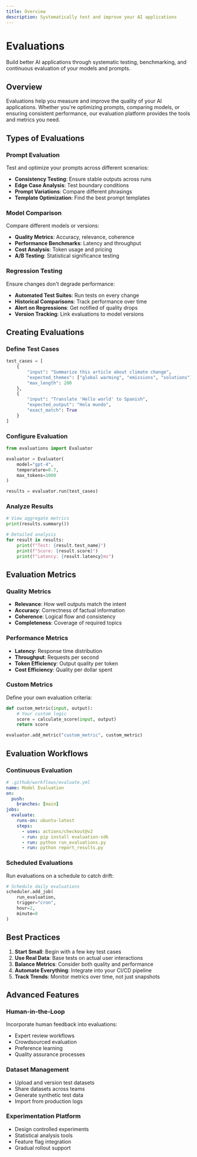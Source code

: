 ```yaml
---
title: Overview
description: Systematically test and improve your AI applications
---
```


# Evaluations

Build better AI applications through systematic testing, benchmarking, and continuous evaluation of your models and prompts.

## Overview

Evaluations help you measure and improve the quality of your AI applications. Whether you're optimizing prompts, comparing models, or ensuring consistent performance, our evaluation platform provides the tools and metrics you need.

## Types of Evaluations

### Prompt Evaluation
Test and optimize your prompts across different scenarios:
- **Consistency Testing**: Ensure stable outputs across runs
- **Edge Case Analysis**: Test boundary conditions
- **Prompt Variations**: Compare different phrasings
- **Template Optimization**: Find the best prompt templates

### Model Comparison
Compare different models or versions:
- **Quality Metrics**: Accuracy, relevance, coherence
- **Performance Benchmarks**: Latency and throughput
- **Cost Analysis**: Token usage and pricing
- **A/B Testing**: Statistical significance testing

### Regression Testing
Ensure changes don't degrade performance:
- **Automated Test Suites**: Run tests on every change
- **Historical Comparisons**: Track performance over time
- **Alert on Regressions**: Get notified of quality drops
- **Version Tracking**: Link evaluations to model versions

## Creating Evaluations

### Define Test Cases
```python
test_cases = [
    {
        "input": "Summarize this article about climate change",
        "expected_themes": ["global warming", "emissions", "solutions"],
        "max_length": 200
    },
    {
        "input": "Translate 'Hello world' to Spanish",
        "expected_output": "Hola mundo",
        "exact_match": True
    }
]
```

### Configure Evaluation
```python
from evaluations import Evaluator

evaluator = Evaluator(
    model="gpt-4",
    temperature=0.7,
    max_tokens=1000
)

results = evaluator.run(test_cases)
```

### Analyze Results
```python
# View aggregate metrics
print(results.summary())

# Detailed analysis
for result in results:
    print(f"Test: {result.test_name}")
    print(f"Score: {result.score}")
    print(f"Latency: {result.latency}ms")
```

## Evaluation Metrics

### Quality Metrics
- **Relevance**: How well outputs match the intent
- **Accuracy**: Correctness of factual information
- **Coherence**: Logical flow and consistency
- **Completeness**: Coverage of required topics

### Performance Metrics
- **Latency**: Response time distribution
- **Throughput**: Requests per second
- **Token Efficiency**: Output quality per token
- **Cost Efficiency**: Quality per dollar spent

### Custom Metrics
Define your own evaluation criteria:
```python
def custom_metric(input, output):
    # Your custom logic
    score = calculate_score(input, output)
    return score

evaluator.add_metric("custom_metric", custom_metric)
```

## Evaluation Workflows

### Continuous Evaluation
```yaml
# .github/workflows/evaluate.yml
name: Model Evaluation
on:
  push:
    branches: [main]
jobs:
  evaluate:
    runs-on: ubuntu-latest
    steps:
      - uses: actions/checkout@v2
      - run: pip install evaluation-sdk
      - run: python run_evaluations.py
      - run: python report_results.py
```

### Scheduled Evaluations
Run evaluations on a schedule to catch drift:
```python
# Schedule daily evaluations
scheduler.add_job(
    run_evaluation,
    trigger="cron",
    hour=2,
    minute=0
)
```

## Best Practices

1. **Start Small**: Begin with a few key test cases
2. **Use Real Data**: Base tests on actual user interactions
3. **Balance Metrics**: Consider both quality and performance
4. **Automate Everything**: Integrate into your CI/CD pipeline
5. **Track Trends**: Monitor metrics over time, not just snapshots

## Advanced Features

### Human-in-the-Loop
Incorporate human feedback into evaluations:
- Expert review workflows
- Crowdsourced evaluation
- Preference learning
- Quality assurance processes

### Dataset Management
- Upload and version test datasets
- Share datasets across teams
- Generate synthetic test data
- Import from production logs

### Experimentation Platform
- Design controlled experiments
- Statistical analysis tools
- Feature flag integration
- Gradual rollout support 